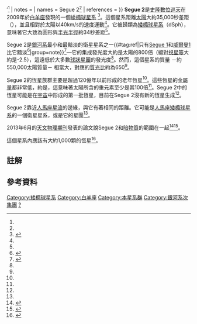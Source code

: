 {{Infobox galaxy
| name               = Segue 2 矮星系<ref name="simbad">{{cite web
|title=SIMBAD Astronomical Databas
|work=Results for Segue 2
|url=http://simbad.u-strasbg.fr/simbad/sim-basic?Ident=Segue+2&submit=SIMBAD+search
|accessdate=2016-08-24
|archive-date=2017-11-07
|archive-url=https://web.archive.org/web/20171107005918/http://simbad.u-strasbg.fr/simbad/sim-basic?Ident=Segue+2&submit=SIMBAD+search
|dead-url=no
}}</ref>
| image              = 
| caption            = 
| credit             = 
| epoch              = [[曆元#儒略年和J2000|J2000]]
| pronounce          = 
| constellation name = [[白羊座|白羊座]]
| ra                 = {{RA|02|19|16}}<ref name="simbad"/>
| dec                = {{DEC|+20|10|31}}<ref name="simbad"/>
| z                  = 
| h_radial_v         = 
| gal_v              = 
| dist_ly            = 114 [[光年|kly]] {{nowrap|(35 [[秒差距|kpc]])}}<ref name=Belokurov2009/>
| group_cluster      = 
| type               = [[矮橢球星系|dSph]]<ref name=Belokurov2009/>
| mass               = {{Val|5.5|e=5}}<ref name=Belokurov2009/>
| mass_light_ratio   = 650<ref name=Belokurov2009/>
| stars              = 
| appmag_v           = 15.2 ± 0.2<ref name=Belokurov2009/>
| absmag_v           = 
| size_v             = 6.8{{±|0.4|0.4}}′<ref name=Belokurov2009/>
| notes              = 
| names              = Segue 2<ref name=Belokurov2009/>
| references         = 
}}
'''Segue 2'''是[[史隆數位巡天|史隆數位巡天]]在2009年於[[白羊座|白羊座]]發現的一個[[矮橢球星系|矮橢球星系]]  <ref name=Belokurov2009>{{cite journal|last=Belokurov|first=V.|author2=Walker, M.G. |author3=Evans, N.W. |display-authors=etal |title=Segue 2: A Prototype of the Population of Satellites of Satellites|date=2009|journal=Mon. Not. R. Astron. Soc.|volume=397|issue=4|pages=1748–1755|doi=10.1111/j.1365-2966.2009.15106.x
|bibcode=2009MNRAS.397.1748B|arxiv=0903.0818 }}</ref>。這個星系距離[[太陽|太陽]]大約35,000秒差距（{{convert|35000|pc|ly}}），並且相對於太陽以40km/s的速度運動<ref name=Belokurov2009/>。它被歸類為[[矮橢球星系|矮橢球星系]]（dSph），意味著它大致為圓形與[[有效半徑|半光半徑]]約34秒差距<ref name=Belokurov2009/>。

Segue 2是[[銀河系|銀河系]]最小和最黯淡的衛星星系之一{{#tag:ref|只有[[Segue_1|Segue 1]]和[[威爾曼1|威爾曼1]] 比它黯淡<ref name=Martin2007>{{cite journal|last=Martin|first=Nicolas F. |last2=de Jong|first2=Jelte T. A. |last3=Rix|first3=Hans-Walter |title=A Comprehensive Maximum Likelihood Analysis of the Structural Properties of Faint Milky Way Satellites|date=2008|journal=The Astrophysical Journal|volume=684|issue=2|pages=1075–1092|doi=10.1086/590336|bibcode=2008ApJ...684.1075M |arxiv=0805.2945 }}</ref>|group=note}}<ref>{{cite web|url=http://www.forbes.com/sites/startswithabang/2015/12/02/the-smallest-galaxies-in-the-universe-have-the-most-dark-matter/#161337d8c551|title=The Smallest Galaxies In the Universe Have the Most Dark Matter|publisher=Forbes|language=en|date=2 December 2015|accessdate=8 April 2016|archive-date=2017-04-01|archive-url=https://web.archive.org/web/20170401065032/https://www.forbes.com/sites/startswithabang/2015/12/02/the-smallest-galaxies-in-the-universe-have-the-most-dark-matter/#161337d8c551|dead-url=no}}</ref>—它的集成發光度大約是太陽的800倍（絕對[[視星等|視星等]]大約是-2.5），這遠低於大多數[[球狀星團|球狀星團]]的發光度<ref name=Belokurov2009/>。然而，這個星系的質量 －約550,000太陽質量－ 相當大，對應的[[質光比|質光比]]約為650<ref name=Belokurov2009/>。

Segue 2的恆星族群主要是超過120億年以前形成的老年恆星<ref name=Belokurov2009/>。這些恆星的[[金屬量|金屬量]]都非常低，約是{{nowrap|<nowiki>[Fe/H]</nowiki> < −2}}，這意味著太陽所含的重元素至少是其100倍<ref name=Belokurov2009/>。Segue 2中的恆星可能是在[[宇宙|宇宙]]中形成的第一批恆星，目前在Segue 2沒有新的恆星生成<ref name=Belokurov2009/>。

Segue 2靠近[[人馬座星流|人馬座星流]]的邊緣，與它有著相同的距離。它可能是[[人馬座矮橢球星系|人馬座矮橢球星系]]的一個衛星星系，或是它的星團<ref name=Belokurov2009/>。

2013年6月的[[天文物理期刊|天文物理期刊]]發表的論文說Segue 2和[[暗物質|暗物質]]的範圍在一起<ref>{{cite news
 |title        = Segue 2: The Least Massive Galaxy
 |first        = Evan
 |last         = Kirby
 |authorlink   = Evan N. Kirby
 |author2      = Michael Boylan-Kolchin
 |author3      = Judith G. Cohen
 |author4      = Marla Geha
 |author5      = James S. Bullock
 |author6      = Manoj Kaplinghat
 |url          = http://iopscience.iop.org/0004-637X/770/1/16
 |format       = PDF
 |publisher    = The Astrophysical Journal
 |bibcode      = 2013ApJ...770...16K
 |doi          = 10.1088/0004-637X/770/1/16
 |date         = June 10, 2013
 |accessdate   = 2017-01-25
 |archive-date = 2015-07-02
 |archive-url  = https://web.archive.org/web/20150702035358/http://iopscience.iop.org/0004-637X/770/1/16
 |dead-url     = no
}}</ref><ref name=HuffPo2013-06-10>{{cite news
 |url         = http://www.huffingtonpost.com/2013/06/10/dwarf-galaxy-segue-2-smallest-lightest-discovered_n_3416310.html
 |title       = Dwarf Galaxy Segue 2 Called Smallest Ever Discovered
 |publisher   = [[Huffington_Post|Huffington Post]]
 |author      = Megan Gannon
 |date        = 2013-06-10
 |accessdate  = 2013-06-23
 |archivedate = 2016-08-03
 |archiveurl  = https://web.archive.org/web/20160803105625/http://www.huffingtonpost.com/2013/06/10/dwarf-galaxy-segue-2-smallest-lightest-discovered_n_3416310.html
 |deadurl     = no
 |quote       = The dwarf galaxy known as Segue 2 is bound together by a tiny clump of dark matter. Scientists who measured it using Hawaii's Keck Observatory say the finding adds support to theories about the formation of the universe.
}}</ref>。

這個星系內應該有大約1,000顆的恆星<ref>{{cite web|url=http://www.mnn.com/earth-matters/space/stories/just-how-big-is-the-smallest-galaxy-in-the-universe|title=Just how big is the smallest galaxy in the universe?|publisher=Mother Nature Network|language=en|author=Bryan Nelson|date=11 June 2013|accessdate=8 April 2016|archive-date=2017-11-07|archive-url=https://web.archive.org/web/20171107111903/https://www.mnn.com/earth-matters/space/stories/just-how-big-is-the-smallest-galaxy-in-the-universe|dead-url=no}}</ref>。

== 註解 ==
{{reflist|group=note|1}}

== 參考資料 ==
{{Reflist|30em}}

{{s-start}}
{{s-bef|before=[[威爾曼1|威爾曼1]]}}
{{s-ttl|title=[[星系列表#以質量和密度排序|已知質量最低的星系]]|years=2013 —  <br/> 150,000M<sub>Sun</sub> }}
{{s-aft|after=''incumbent''}}
{{s-end}}

{{銀河}}

[[Category:矮橢球星系|Category:矮橢球星系]]
[[Category:白羊座|Category:白羊座]]
[[Category:本星系群|Category:本星系群]]
[[Category:銀河系次集團|Category:銀河系次集團]]
[[Category:_2009年發現的天體|?]]